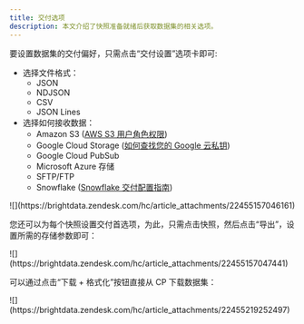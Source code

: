 ```yaml
---
title: 交付选项
description: 本文介绍了快照准备就绪后获取数据集的相关选项。
---
```


要设置数据集的交付偏好，只需点击“交付设置”选项卡即可:

-   选择文件格式：
    -   JSON
    -   NDJSON
    -   CSV
    -   JSON Lines
-   选择如何接收数据：
    -   Amazon S3 ([AWS S3 用户角色权限](/cn/datasets/custom-datasets/delivery-options#aws-s3-user-role-permissions))
    -   Google Cloud Storage ([如何查找您的 Google 云私钥](/cn/datasets/custom-datasets/delivery-options#how-to-find-your-google-cloud-private-key))
    -   Google Cloud PubSub
    -   Microsoft Azure 存储
    -   SFTP/FTP
    -   Snowflake ([Snowflake 交付配置指南](/cn/datasets/custom-datasets/delivery-options#snowflake-delivery-configuration-guide-only-visible-to-agents-and-admins))

<Frame>
![](https://brightdata.zendesk.com/hc/article_attachments/22455157046161)
</Frame>

您还可以为每个快照设置交付首选项，为此，只需点击快照，然后点击“导出”，设置所需的存储参数即可：

<Frame>
![](https://brightdata.zendesk.com/hc/article_attachments/22455157047441)
</Frame>

可以通过点击“下载 + 格式化”按钮直接从 CP 下载数据集：
<Frame>
![](https://brightdata.zendesk.com/hc/article_attachments/22455219252497)
</Frame>